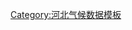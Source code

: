 {{Weather box
|width = auto
|metric first = y
|single line = y
|location = 饶阳县气象数据（平均数据自1971年统计至2000年，极端数据自1957年统计至2000年）

|Jan mean C = −3.9
|Feb mean C = −0.7
|Mar mean C = 6.1
|Apr mean C = 14.6
|May mean C = 20.5
|Jun mean C = 25.3
|Jul mean C = 26.6
|Aug mean C = 25.1
|Sep mean C = 20.1
|Oct mean C = 13.3
|Nov mean C = 4.8
|Dec mean C = −1.7
|Year mean C = 

|Jan record high C = 15.2
|Feb record high C = 23.4
|Mar record high C = 27.8
|Apr record high C = 34.0
|May record high C = 40.6
|Jun record high C = 41.8
|Jul record high C = 41.2
|Aug record high C = 38.6
|Sep record high C = 34.8
|Oct record high C = 31.1
|Nov record high C = 25.1
|Dec record high C = 19.1
|Year record high C = 41.8

|Jan high C = 2.7
|Feb high C = 6.1
|Mar high C = 12.8
|Apr high C = 21.6
|May high C = 27.4
|Jun high C = 31.9
|Jul high C = 31.8
|Aug high C = 30.2
|Sep high C = 26.7
|Oct high C = 20.5
|Nov high C = 11.3
|Dec high C = 4.5
|Year high C = 

|Jan low C = −8.9
|Feb low C = −5.8
|Mar low C = 0.5
|Apr low C = 8.1
|May low C = 13.9
|Jun low C = 19.1
|Jul low C = 22.1
|Aug low C = 20.9
|Sep low C = 14.9
|Oct low C = 7.9
|Nov low C = -0.1
|Dec low C = −6.2
|Year low C = 

|Jan record low C = -22.6
|Feb record low C = -23.0
|Mar record low C = -18.3
|Apr record low C = -5.0
|May record low C = 3.3
|Jun record low C = 10.1
|Jul record low C = 14.9
|Aug record low C = 11.9
|Sep record low C = 1.6
|Oct record low C = -4.4
|Nov record low C = -12.6
|Dec record low C = -21.8
|Year record low C = -23.0

|scprecip = green
|Jan precipitation mm = 2.7
|Feb precipitation mm = 6.2
|Mar precipitation mm = 10.0
|Apr precipitation mm = 18.3
|May precipitation mm = 33.1
|Jun precipitation mm = 60.3
|Jul precipitation mm = 170.7
|Aug precipitation mm = 128.6
|Sep precipitation mm = 46.3
|Oct precipitation mm = 23.4
|Nov precipitation mm = 10.4
|Dec precipitation mm = 3.9
|Year precipitation mm = 

|Unit precipitation days = 0.1mm
|Jan precipitation days	= 2.1
|Feb precipitation days	= 2.2
|Mar precipitation days	= 3.2
|Apr precipitation days	= 4.1
|May precipitation days	= 5.8
|Jun precipitation days	= 7.6
|Jul precipitation days	= 11.7
|Aug precipitation days	= 10.9
|Sep precipitation days	= 6.6
|Oct precipitation days	= 5.2
|Nov precipitation days	= 3.5
|Dec precipitation days	= 2.2
|Year precipitation days = 

|source = [[中国气象局]]公共气象服务中心
|accessdate = 2012-12-12日
|accessdate2 = 2012-12-12日
}}<noinclude>
[[Category:河北气候数据模板]]
</noinclude>